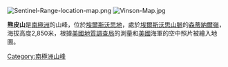 [[Image:Sentinel-Range-location-map.png|thumb]]
[[Image:Vinson-Map.jpg|thumb]]

{{Coord|78|20|S|85|37|W||display=title}}

'''熊皮山'''是[[南極洲|南極洲]]的山峰，位於[[埃爾斯沃思地|埃爾斯沃思地]]，處於[[埃爾斯沃思山脈|埃爾斯沃思山脈]]的[[森蒂納爾嶺|森蒂納爾嶺]]，海拔高度2,850米，根據[[美國地質調查局|美國地質調查局]]的測量和[[美國|美國]]海軍的空中照片被繪入地圖。

{{DEFAULTSORT:Mount Bearskin}}
[[Category:南極洲山峰|Category:南極洲山峰]]


{{EllsworthLand-geo-stub}}